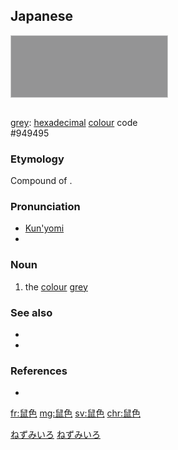 ==Japanese==
{{ja-kanjitab|ねずみ|いろ|yomi=kun}}
<div class="thumb tright"><div class="thumbinner" style="width:252px;"><div style="width:250px;height:98px;background-color:#949495;border:1px solid #CCCCCC">&nbsp;</div><div class="thumbcaption">{{lang|ja|鼠（[[鼠色#Japanese|鼠色]]）}}<br/> [[grey]]: [[hexadecimal]] [[colour]] code #949495</div></div></div>

===Etymology===
Compound of {{compound|lang=ja|sort=ねずみいろ|鼠|tr1=nezumi|t1=mouse, rat|色|tr2=iro|t2=colour}}.

===Pronunciation===
* [[訓読み|Kun'yomi]]
* {{IPA|lang=ja|[ne̞zɯᵝmi iɽo̞]}}

===Noun===
{{ja-noun|ねずみ いろ}}

# the [[colour]] [[grey]]

===See also===
{{table:colors/ja}}
* {{pedialite|lang=ja}}
* {{pedialite|Grey}}

===References===
* {{R:Shogakukan}}

[[Category:ja:Greys|ねずみいろ]]
[[Category:Japanese basic words|ねずみいろ]]

[[fr:鼠色]]
[[mg:鼠色]]
[[sv:鼠色]]
[[chr:鼠色]]